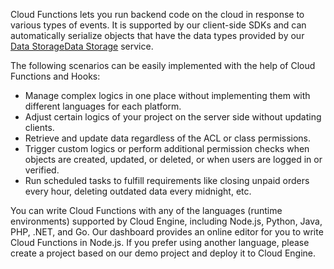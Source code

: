 
Cloud Functions lets you run backend code on the cloud in response to various types of events. It is supported by our client-side SDKs and can automatically serialize objects that have the data types provided by our <Conditional brand="tds">[Data Storage](/sdk/storage/features)</Conditional><Conditional brand="leancloud">[Data Storage](/sdk/storage/overview/)</Conditional> service.

The following scenarios can be easily implemented with the help of Cloud Functions and Hooks:

- Manage complex logics in one place without implementing them with different languages for each platform.
- Adjust certain logics of your project on the server side without updating clients.
- Retrieve and update data regardless of the ACL or class permissions.
- Trigger custom logics or perform additional permission checks when objects are created, updated, or deleted, or when users are logged in or verified.
- Run scheduled tasks to fulfill requirements like closing unpaid orders every hour, deleting outdated data every midnight, etc.

You can write Cloud Functions with any of the languages (runtime environments) supported by Cloud Engine, including Node.js, Python, Java, PHP, .NET, and Go. Our dashboard provides an online editor for you to write Cloud Functions in Node.js. If you prefer using another language, please create a project based on our demo project and deploy it to Cloud Engine.
